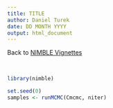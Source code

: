 ```yaml
---
title: TITLE
author: Daniel Turek
date: DD MONTH YYYY
output: html_document
---
```


<!---
danielturek.github.io/public/folder/fileName.html
[TEXT](URL)
<a href="URL_GOES_HERE" target="_blank">HYPERLINK_TEXT_OPENS_IN_NEW_TAB</a>
![](IMAGE.png)
```r
knitr::include_graphics("IMAGE.png")
```
-->

Back to [NIMBLE Vignettes](https://danielturek.github.io/public/nimble_vignettes.html)

\    

```r
library(nimble)
```

```r
set.seed(0)
samples <- runMCMC(Cmcmc, niter)
```




